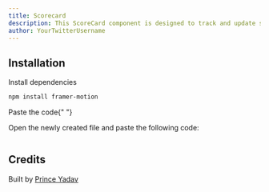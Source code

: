 ```yaml
---
title: Scorecard
description: This ScoreCard component is designed to track and update scores for two teams in real-time with a simple animation showing which team scored.
author: YourTwitterUsername
---
```


<ComponentPreview name="card-scorecard--docs" />

## Installation

<Steps>
<Step>Install dependencies</Step>

```bash
npm install framer-motion
```

<Step>Paste the code</Step>{" "}

Open the newly created file and paste the following code:

```jsx file=<rootDir>/animata/card/scorecard.tsx

```

</Steps>

## Credits

Built by [Prince Yadav](https://github.com/prince981620)
